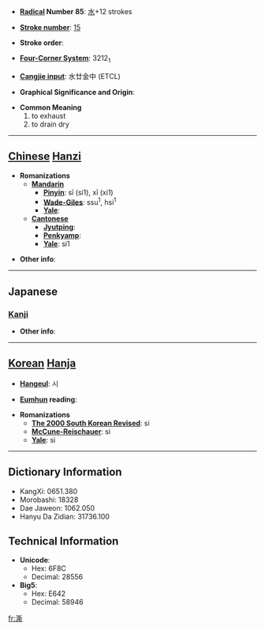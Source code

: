 * '''[[Wiktionary:Chinese radical index| Radical]] Number 85''': [[Wiktionary:Chinese radical index 水|水]]+12 strokes

* '''[[Wiktionary:Chinese total strokes index|Stroke number]]''': [[Wiktionary:Chinese total strokes index 15|15]]

* '''Stroke order''': 

* '''[[Wiktionary:Chinese four corner index|Four-Corner System]]''': 3212<sub>1</sub>

* '''[[Wiktionary:Chinese Cangjie index|Cangjie input]]''': 水廿金中 (ETCL)

* '''Graphical Significance and Origin''': 

* '''Common Meaning'''
*#to exhaust
*# to drain dry


----

== [[Chinese]] [[Hanzi]] ==

* '''Romanizations'''
** '''[[Mandarin]]'''
*** '''[[Pinyin]]''': sī (si1), xī (xi1)
*** '''[[Wade-Giles]]''': ssu<sup>1</sup>, hsi<sup>1</sup>
*** '''[[Yale]]''': 
** '''[[Cantonese]]'''
*** '''[[Jyutping]]''':
*** '''[[Penkyamp]]''': 
*** '''[[Yale]]''': si1

* '''Other info''': 

----

==Japanese==
===[[Kanji]]===
{{kanji|on readings=[[し]] (shi), [[せい]] (sei), [[さい]] (sai)|kun readings=[[つきる]] (tsukiru)}}

* '''Other info''':  

----

== [[Korean]] [[Hanja]] ==

* '''[[Hangeul]]''': 시

* '''[[Eumhun]] reading''': 

* '''Romanizations'''
** '''[[The 2000 South Korean Revised Romanization|The 2000 South Korean Revised]]''': si
** '''[[McCune-Reischauer]]''': si
** '''[[Yale]]''': si

----

== Dictionary Information ==

* KangXi: 0651.380
* Morobashi: 18328
* Dae Jaweon: 1062.050
* Hanyu Da Zidian: 31736.100

== Technical Information ==

* '''Unicode''':
** Hex: 6F8C
** Decimal: 28556
* '''Big5''':
** Hex: E642
** Decimal: 58946

[[fr:澌]]